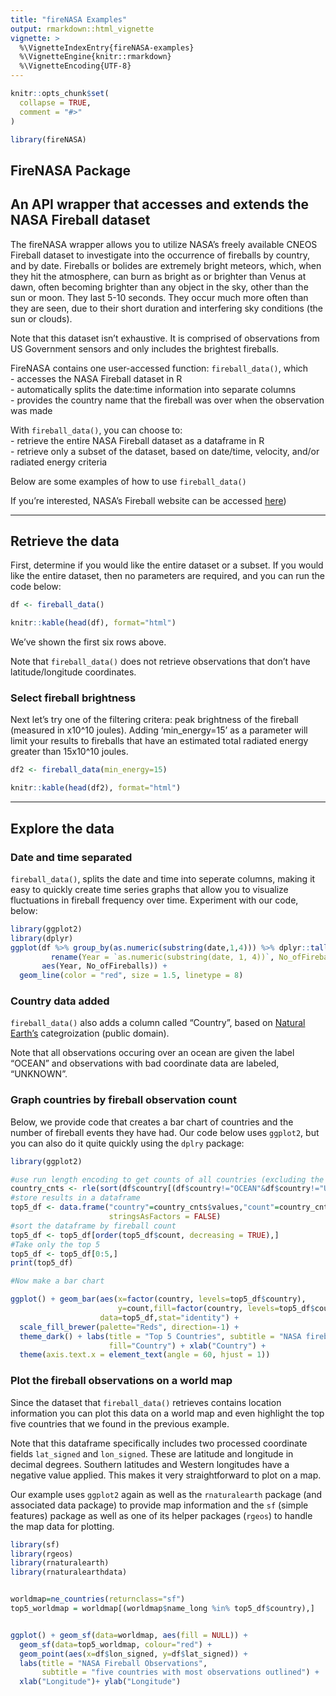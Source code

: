 ```yaml
---
title: "fireNASA Examples"
output: rmarkdown::html_vignette
vignette: >
  %\VignetteIndexEntry{fireNASA-examples}
  %\VignetteEngine{knitr::rmarkdown}
  %\VignetteEncoding{UTF-8}
---
```


```r
knitr::opts_chunk$set(
  collapse = TRUE,
  comment = "#>"
)
```

```r
library(fireNASA)
```

## FireNASA Package
## An API wrapper that accesses and extends the NASA Fireball dataset 

The fireNASA wrapper allows you to utilize NASA's freely available CNEOS Fireball dataset to investigate into the occurrence of fireballs by country, and by date. Fireballs or bolides are extremely bright meteors, which, when they hit the atmosphere, can burn as bright as or brighter than Venus at dawn, often becoming brighter than any object in the sky, other than the sun or moon. They last 5-10 seconds.  They occur much more often than they are seen, due to their short duration and interfering sky conditions (the sun or clouds). 

Note that this dataset isn't exhaustive. It is comprised of observations from US Government sensors and only includes the brightest fireballs. 

FireNASA contains one user-accessed function: `fireball_data()`, which   
- accesses the NASA Fireball dataset in R   
- automatically splits the date:time information into separate columns   
- provides the country name that the fireball was over when the observation was made   

With `fireball_data()`, you can choose to:   
- retrieve the entire NASA Fireball dataset as a dataframe in R     
- retrieve only a subset of the dataset, based on date/time, velocity, and/or radiated energy criteria   

Below are some examples of how to use `fireball_data()`

If you're interested, NASA's Fireball website can be accessed [here](https://cneos.jpl.nasa.gov/fireballs/intro.html))

***




## Retrieve the data
First, determine if you would like the entire dataset or a subset.  If you would like the entire dataset, then no parameters are required, and you can run the code below:

```r
df <- fireball_data()
```

```r
knitr::kable(head(df), format="html")
```
We've shown the first six rows above. 

Note that `fireball_data()` does not retrieve observations that don't have latitude/longitude coordinates.


### Select fireball brightness   
Next let's try one of the filtering critera: peak brightness of the fireball (measured in x10^10 joules). Adding 'min_energy=15' as a parameter will limit your results to  fireballs that have an estimated total radiated energy greater than 15x10^10 joules.   
```r
df2 <- fireball_data(min_energy=15)

```


```r
knitr::kable(head(df2), format="html")
```

***



## Explore the data


### Date and time separated   
`fireball_data()`, splits the date and time into seperate columns, making it easy to quickly create time series graphs that allow you to visualize fluctuations in fireball frequency over time.  Experiment with our code, below:

```r
library(ggplot2)
library(dplyr)
ggplot(df %>% group_by(as.numeric(substring(date,1,4))) %>% dplyr::tally() %>% 
         rename(Year = `as.numeric(substring(date, 1, 4))`, No_ofFireballs = n),
       aes(Year, No_ofFireballs)) + 
  geom_line(color = "red", size = 1.5, linetype = 8)
```


### Country data added   
`fireball_data()` also adds a column called "Country", based on [Natural Earth's](https://www.naturalearthdata.com/) categroization (public domain). 

Note that all observations occuring over an ocean are given the label "OCEAN" and observations with bad coordinate data are labeled, "UNKNOWN".


### Graph countries by fireball observation count   
Below, we provide code that creates a bar chart of countries and the number of fireball events they have had.  Our code below uses `ggplot2`, but you can also do it quite quickly using the `dplry` package:

```r
library(ggplot2)

#use run length encoding to get counts of all countries (excluding the countries "OCEAN" and "UNKNOWN")
country_cnts <- rle(sort(df$country[(df$country!="OCEAN"&df$country!="UNKNOWN")])) 
#store results in a dataframe
top5_df <- data.frame("country"=country_cnts$values,"count"=country_cnts$lengths, 
                      stringsAsFactors = FALSE)
#sort the dataframe by fireball count
top5_df <- top5_df[order(top5_df$count, decreasing = TRUE),]
#Take only the top 5
top5_df <- top5_df[0:5,]
print(top5_df)

#Now make a bar chart

ggplot() + geom_bar(aes(x=factor(country, levels=top5_df$country), 
                        y=count,fill=factor(country, levels=top5_df$country)),
                    data=top5_df,stat="identity") + 
  scale_fill_brewer(palette="Reds", direction=-1) +
  theme_dark() + labs(title = "Top 5 Countries", subtitle = "NASA fireball observations", 
                      fill="Country") + xlab("Country") + 
  theme(axis.text.x = element_text(angle = 60, hjust = 1))  

```


### Plot the fireball observations on a world map   
Since the dataset that `fireball_data()` retrieves contains location information you can plot this data on a world map and even highlight the top five countries that we found in the previous example. 

Note that this dataframe specifically includes two processed coordinate fields `lat_signed` and `lon_signed`. These are latitude and longitude in decimal degrees. Southern latitudes and Western longitudes have a negative value applied. This makes it very straightforward to plot on a map.

Our example uses `ggplot2` again as well as the `rnaturalearth` package (and associated data package) to provide map information and the `sf` (simple features) package as well as one of its helper packages (`rgeos`) to handle the map data for plotting.

```r

library(sf)
library(rgeos)
library(rnaturalearth)
library(rnaturalearthdata)


worldmap=ne_countries(returnclass="sf")
top5_worldmap = worldmap[(worldmap$name_long %in% top5_df$country),]


ggplot() + geom_sf(data=worldmap, aes(fill = NULL)) + 
  geom_sf(data=top5_worldmap, colour="red") + 
  geom_point(aes(x=df$lon_signed, y=df$lat_signed)) + 
  labs(title = "NASA Fireball Observations", 
       subtitle = "five countries with most observations outlined") +
  xlab("Longitude")+ ylab("Longitude")

```


